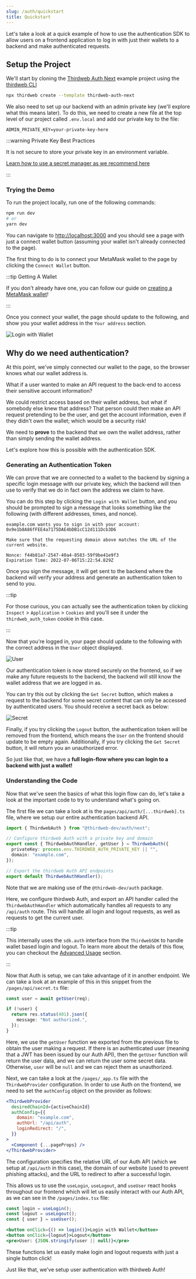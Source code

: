 ```yaml
---
slug: /auth/quickstart
title: Quickstart
---
```


Let's take a look at a quick example of how to use the authentication SDK to allow users on a frontend application to log in with just their wallets to a backend and make authenticated requests.

## Setup the Project

We'll start by cloning the [Thirdweb Auth Next](https://github.com/thirdweb-example/thirdweb-auth-next) example project using the [thirdweb CLI](https://github.com/thirdweb-dev/thirdweb-cli)

```bash
npx thirdweb create --template thirdweb-auth-next
```

We also need to set up our backend with an admin private key (we'll explore what this means later).
To do this, we need to create a new file at the top level of our project called `.env.local` and add our private key to the file:

```
ADMIN_PRIVATE_KEY=your-private-key-here
```

:::warning Private Key Best Practices

It is not secure to store your private key in an environment variable.

[Learn how to use a secret manager as we recommend here](/sdk/set-up-the-sdk/securing-your-private-key)

:::

### Trying the Demo

To run the project locally, run one of the following commands:

```bash
npm run dev
# or
yarn dev
```

You can navigate to [http://localhost:3000](http://localhost:3000) and you should see a page with just a connect wallet button (assuming your wallet isn't already connected to the page).

The first thing to do is to connect your MetaMask wallet to the page by clicking the `Connect Wallet` button.

:::tip Getting A Wallet

If you don't already have one, you can follow our guide on [creating a MetaMask wallet](https://blog.thirdweb.com/guides/create-a-metamask-wallet)!

:::

Once you connect your wallet, the page should update to the following, and show you your wallet address in the `Your address` section.

![Login with Wallet](./assets/login-with-wallet.png)

## Why do we need authentication?

At this point, we've simply connected our wallet to the page, so the browser knows what our wallet address is.

What if a user wanted to make an API request to the back-end to access their sensitive account information?

We could restrict access based on their wallet address, but what if somebody else knew that address?
That person could then make an API request pretending to be the user, and get the account information, even if they didn't own the wallet; which would be a security risk!

We need to **prove** to the backend that we own the wallet address, rather than simply sending the wallet address.

Let's explore how this is possible with the authentication SDK.

### Generating an Authentication Token

We can prove that we are connected to a wallet to the backend by signing a specific login message with our private key,
which the backend will then use to verify that we do in fact own the address we claim to have.

You can do this step by clicking the `Login with Wallet` button, and you should be prompted to sign a message that looks something like the following (with different addresses, times, and nonce).

```
example.com wants you to sign in with your account:
0x9e1b8A86fFEE4a7175DAE4bDB1cC12d111Dcb3D6

Make sure that the requesting domain above matches the URL of the current website.

Nonce: f44b81a7-2547-40a4-8583-59f9be41e9f3
Expiration Time: 2022-07-06T15:22:54.829Z
```

Once you sign the message, it will get sent to the backend where the backend will verify your address and generate an authentication token to send to you.

:::tip

For those curious, you can actually see the authentication token by clicking `Inspect` > `Application` > `Cookies` and you'll see it under the `thirdweb_auth_token` cookie in this case.

:::

Now that you're logged in, your page should update to the following with the correct address in the `User` object displayed.

![User](./assets/login-user.png)

Our authentication token is now stored securely on the frontend, so if we make any future requests to the backend, the backend will still know the wallet address that we are logged in as.

You can try this out by clicking the `Get Secret` button, which makes a request to the backend for some secret content that can only be accessed by authenticated users. You should receive a secret back as below:

![Secret](./assets/login-secret.png)

Finally, if you try clicking the `Logout` button, the authentication token will be removed from the frontend, which means the `User` on the frontend should update to be empty again. Additionally, if you try clicking the `Get Secret` button, it will return you an unauthorized error.

So just like that, we have a **full login-flow where you can login to a backend with just a wallet!**

### Understanding the Code

Now that we've seen the basics of what this login flow can do, let's take a look at the important code to try to understand what's going on.

The first file we can take a look at is the `pages/api/auth/[...thirdweb].ts` file, where we setup our entire authentication backend API.

```typescript
import { ThirdwebAuth } from "@thirdweb-dev/auth/next";

// Configure thirdweb Auth with a private key and domain
export const { ThirdwebAuthHandler, getUser } = ThirdwebAuth({
  privateKey: process.env.THIRDWEB_AUTH_PRIVATE_KEY || "",
  domain: "example.com",
});

// Export the thirdweb Auth API endpoints
export default ThirdwebAuthHandler();
```

Note that we are making use of the `@thirdweb-dev/auth` package.

Here, we configure thirdweb Auth, and export an API handler called the `ThirdwebAuthHandler` which automatically handles all requests to any `/api/auth` route. This will handle all login and logout requests, as well as requests to get the current user.

:::tip

This internally uses the `sdk.auth` interface from the `ThirdwebSDK` to handle wallet based login and logout.
To learn more about the details of this flow, you can checkout the [Advanced Usage](/auth/advanced-usage) section.

:::

Now that Auth is setup, we can take advantage of it in another endpoint. We can take a look at an example of this in this snippet from the `/pages/api/secret.ts` file:

```typescript
const user = await getUser(req);

if (!user) {
  return res.status(401).json({
    message: "Not authorized.",
  });
}
```

Here, we use the `getUser` function we exported from the previous file to obtain the user making a request. If there is an authenticated user (meaning that a JWT has been issued by our Auth API), then the `getUser` function will return the user data, and we can return the user some secret data. Otherwise, `user` will be `null` and we can reject them as unauthorized.

Next, we can take a look at the `/pages/_app.ts` file with the `ThirdwebProvider` configuration. In order to use Auth on the frontend, we need to set the `authConfig` object on the provider as follows:

```jsx
<ThirdwebProvider
  desiredChainId={activeChainId}
  authConfig={{
    domain: "example.com",
    authUrl: "/api/auth",
    loginRedirect: "/",
  }}
>
  <Component {...pageProps} />
</ThirdwebProvider>
```

The configuration specifies the relative URL of our Auth API (which we setup at `/api/auth` in this case), the domain of our website (used to prevent phishing attacks), and the URL to redirect to after a successful login.

This allows us to use the `useLogin`, `useLogout`, and `useUser` react hooks throughout our frontend which will let us easily interact with our Auth API, as we can see in the `/pages/index.tsx` file:

```jsx
const login = useLogin();
const logout = useLogout();
const { user } = useUser();
```

```jsx
<button onClick={() => login()}>Login with Wallet</button>
<button onClick={logout}>Logout</button>
<pre>User: {JSON.stringify(user || null)}</pre>
```

These functions let us easily make login and logout requests with just a single button click!

Just like that, we've setup user authentication with thirdweb Auth!

